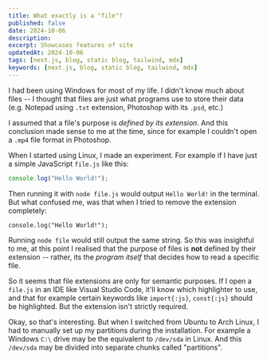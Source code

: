 ```yaml
---
title: What exactly is a "file"?
published: false
date: 2024-10-06
description:
excerpt: Showcases features of site
updatedAt: 2024-10-06
tags: [next.js, blog, static blog, tailwind, mdx]
keywords: [next.js, blog, static blog, tailwind, mdx]
---
```


I had been using Windows for most of my life. I didn't know much about files -- I thought that files are just what programs use to store their data (e.g. Notepad using `.txt` extension, Photoshop with its `.psd`, etc.)

I assumed that a file's purpose is _defined by its extension_. And this conclusion made sense to me at the time, since for example I couldn't open a `.mp4` file format in Photoshop.

When I started using Linux, I made an experiment. For example if I have just a simple JavaScript `file.js` like this:

```js title="file.js" showLineNumbers
console.log("Hello World!");
```

Then running it with `node file.js` would output `Hello World!` in the terminal. But what confused me, was that when I tried to remove the extension completely:

```_ title="file" showLineNumbers
console.log("Hello World!");
```

Running `node file` would still output the same string. So this was insightful to me, at this point I realised that the purpose of files is **not** defined by their extension -- rather, its the _program itself_ that decides how to read a specific file.

So it seems that file extensions are only for semantic purposes. If I open a `file.js` in an IDE like Visual Studio Code, it'll know which highlighter to use, and that for example certain keywords like `import{:js}`, `const{:js}` should be highlighted. But the extension isn't strictly required.

Okay, so that's interesting. But when I switched from Ubuntu to Arch Linux, I had to manually set up my partitions during the installation. For example a Windows `C:\` drive may be the equivalent to `/dev/sda` in Linux. And this `/dev/sda` may be divided into separate chunks called "partitions".

<Partitions />
